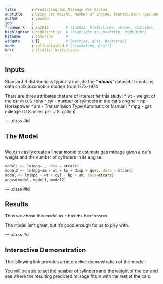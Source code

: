 ```yaml
---
title       : Predicting Gas Mileage Per Gallon
subtitle    : Using Car Weight, Number of Engine, Transmission Type and Horsepower
author      : yewwah
job         : 
framework   : io2012        # {io2012, html5slides, shower, dzslides, ...}
highlighter : highlight.js  # {highlight.js, prettify, highlight}
hitheme     : tomorrow      # 
widgets     : []            # {mathjax, quiz, bootstrap}
mode        : selfcontained # {standalone, draft}
knit        : slidify::knit2slides
---
```


## Inputs

Standard R distributions typically include the "***mtcars***" dataset. It contains data on 32 automobile models from 1973-1974.
<p>
There are three attributes that are of interest for this study:
* wt - weight of the car in U.S. tons
* cyl - number of cylinders in the car's engine
* hp - Horsepower
* am - Transmission Type(Automatic or Manual)
* mpg - gas mileage (U.S. miles per U.S. gallon)

--- .class #id 

## The Model
```r

```
We can easily create a linear model to estimate gas mileage given
a car's weight and the number of cylinders in its engine:

```r

model1 <- lm(mpg~., data = mtcars)
model2 <- lm(mpg~am + wt + hp + disp + qsec, data = mtcars)
model <- lm(mpg ~ wt + cyl + hp + am, data=mtcars)
anova(model, model1, model2)
```

--- .class #id 

## Results

Thus we chose this model as it has the best scores


The model isn't great, but it's good enough for us to play with.

--- .class #d

## Interactive Demonstration

The following link provides an interactive demonstration of this model:    
   
You will be able to set the number of cylinders and the weight of
the car and see where the resulting predicted mileage fits in with
the rest of the cars.


